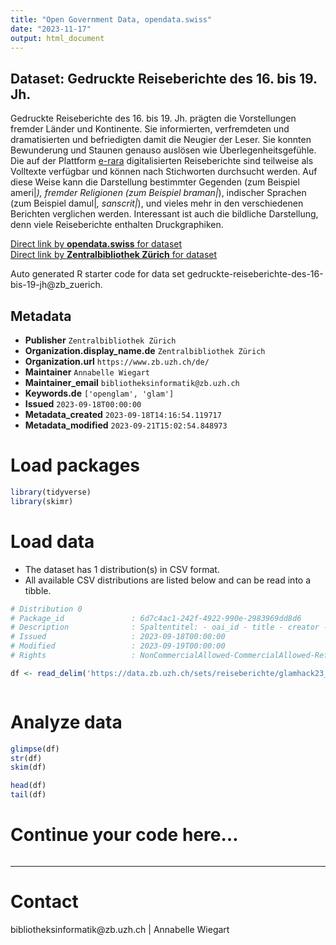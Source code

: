 ```yaml
---
title: "Open Government Data, opendata.swiss"
date: "2023-11-17"
output: html_document
---
```


## Dataset: Gedruckte Reiseberichte des 16. bis 19. Jh.

Gedruckte Reiseberichte des 16. bis 19. Jh. prägten die Vorstellungen fremder Länder und Kontinente. Sie informierten, verfremdeten und dramatisierten und befriedigten damit die Neugier der Leser. Sie konnten Bewunderung und Staunen genauso auslösen wie Überlegenheitsgefühle. Die auf der Plattform [e-rara](https://www.e-rara.ch/) digitalisierten Reiseberichte sind teilweise als Volltexte verfügbar und können nach Stichworten durchsucht werden. Auf diese Weise kann die Darstellung bestimmter Gegenden (zum Beispiel ameri|*), fremder Religionen (zum Beispiel braman|*),  indischer Sprachen (zum Beispiel damul|*, sanscrit|*), und vieles mehr in den verschiedenen Berichten verglichen werden. Interessant ist auch die bildliche Darstellung, denn viele Reiseberichte enthalten Druckgraphiken.

[Direct link by **opendata.swiss** for dataset](https://opendata.swiss/de/dataset/gedruckte-reiseberichte-des-16-bis-19-jh)<br>
[Direct link by **Zentralbibliothek Zürich** for dataset](https://www.e-rara.ch/nav/classification/5878739)

Auto generated R starter code for data set gedruckte-reiseberichte-des-16-bis-19-jh@zb_zuerich.

## Metadata

- **Publisher** `Zentralbibliothek Zürich`
- **Organization.display_name.de** `Zentralbibliothek Zürich`
- **Organization.url** `https://www.zb.uzh.ch/de/`
- **Maintainer** `Annabelle Wiegart`
- **Maintainer_email** `bibliotheksinformatik@zb.uzh.ch`
- **Keywords.de** `['openglam', 'glam']`
- **Issued** `2023-09-18T00:00:00`
- **Metadata_created** `2023-09-18T14:16:54.119717`
- **Metadata_modified** `2023-09-21T15:02:54.848973`


# Load packages

```r

library(tidyverse)
library(skimr)

```

# Load data

-   The dataset has 1 distribution(s) in CSV format.
-   All available CSV distributions are listed below and can be read into a tibble.

```r

# Distribution 0
# Package_id               : 6d7c4ac1-242f-4922-990e-2983969dd8d6
# Description              : Spaltentitel: - oai_id - title - creator - year - language - publisher - subjects - e-rara_oai_sets - title_len 
# Issued                   : 2023-09-18T00:00:00
# Modified                 : 2023-09-19T00:00:00
# Rights                   : NonCommercialAllowed-CommercialAllowed-ReferenceNotRequired

df <- read_delim('https://data.zb.uzh.ch/sets/reiseberichte/glamhack23_reiseberichte_nagezh.csv')



```

# Analyze data

```r

glimpse(df)
str(df)
skim(df)

head(df)
tail(df)

```

# Continue your code here...

```r

```

------------------------------------------------------------------------

# Contact

bibliotheksinformatik@zb.uzh.ch | Annabelle Wiegart
